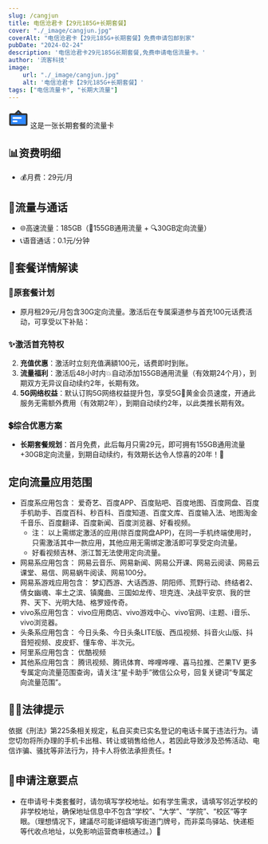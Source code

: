 ```yaml
---
slug: /cangjun
title: 电信沧君卡【29元185G+长期套餐】
cover: "./_image/cangjun.jpg"
coverAlt: "电信沧君卡【29元185G+长期套餐】免费申请包邮到家"
pubDate: "2024-02-24"
description: '电信沧君卡29元185G长期套餐,免费申请电信流量卡。'
author: '流客科技'
image:
    url: "./_image/cangjun.jpg"
    alt: '电信沧君卡【29元185G+长期套餐】'
tags: ["电信流量卡", "长期大流量"]
---
```


<div class="bg-yellow-500 rounded-lg p-1 text-xl flex justify-start items-center pl-5 gap-3 my-5">
    <svg width="40" height="40" viewBox="0 0 48 48" fill="none" xmlns="http://www.w3.org/2000/svg"><rect x="4" y="15" width="40" height="26" rx="2" fill="#2F88FF" stroke="#333" stroke-width="4" stroke-linejoin="round"/><path d="M24 7L16 15H32L24 7Z" fill="#2F88FF" stroke="#333" stroke-width="4" stroke-linecap="round" stroke-linejoin="round"/><path d="M12 24H30" stroke="#FFF" stroke-width="4" stroke-linecap="round" stroke-linejoin="round"/><path d="M12 32H20" stroke="#FFF" stroke-width="4" stroke-linecap="round" stroke-linejoin="round"/></svg>
    <span>这是一张长期套餐的流量卡</span>
</div>


## 📊资费明细

- 💰月费：29元/月

## 🚀流量与通话
- 🌐高速流量：185GB（🚀155GB通用流量 + 🔍30GB定向流量）
- 📞语音通话：0.1元/分钟

## 🎁套餐详情解读
### 📡原套餐计划
- 原月租29元/月包含30G定向流量。激活后在专属渠道参与首充100元话费活动，可享受以下补贴：

### ✨激活首充特权
2. **充值优惠**：激活时立刻充值满額100元，话费即时到账。
3. **流量福利**：激活后48小时内💥自动添加155GB通用流量（有效期24个月），到期双方无异议自动续约2年，长期有效。
4. **5G网络权益**：默认订购5G网络权益提升包，享受5G🌟黄金会员速度，开通此服务无需额外费用（有效期2年），到期自动续约2年，以此类推长期有效。

### 💲综合优惠方案
- **长期套餐规划**：首月免费，此后每月只需29元，即可拥有155GB通用流量+30GB定向流量，到期自动续约，有效期长达令人惊喜的20年！🎈

## 定向流量应用范围
- 百度系应用包含： 爱奇艺、百度APP、百度贴吧、百度地图、百度网盘、百度手机助手、百度百科、秒百科、百度知道、百度文库、百度输入法、地图淘金千音乐、百度翻译、百度新闻、百度浏览器、好看视频。
  - 注： 以上需绑定激活的应用(除百度网盘APP)，在同一手机终端使用时，只需激活其中一款应用，其他应用无需绑定激活即可享受定向流量。
  - 好看视频吉林、浙江暂无法使用定向流量。
- 网易系应用包含： 网易云音乐、网易新闻、网易公开课、网易云阅读、网易云课堂、易信、网易蜗牛阅读、网易100分。
- 网易系游戏应用包含： 梦幻西游、大话西游、阴阳师、荒野行动、终结者2、倩女幽魂、率土之滨、镇魔曲、三国如龙传、坦克连、决战平安京、我的世界、天下、光明大陆、格罗娅传奇。
- vivo系应用包含： vivo应用商店、vivo游戏中心、vivo官网、i主题、i音乐、vivo浏览器。
- 头条系应用包含： 今日头条、今日头条LITE版、西瓜视频、抖音火山版、抖音短视频、皮皮虾、懂车帝、半次元。
- 阿里系应用包含： 优酷视频
- 其他系应用包含： 腾讯视频、腾讯体育、哗哩哗哩、喜马拉推、芒果TV
更多专属定向流量范围查询，请关注“星卡助手”微信公众号，回复关键词“专属定向流量范围”。

## 👮‍♂️法律提示
依据《刑法》第225条相关规定，私自买卖已实名登记的电话卡属于违法行为。请您切勿将所办理的手机卡出租、转让或销售给他人，若因此导致涉及恐怖活动、电信诈骗、骚扰等非法行为，持卡人将依法承担责任。❗️

## 📝申请注意要点
- 在申请号卡类套餐时，请勿填写学校地址。如有学生需求，请填写邻近学校的非学校地址，确保地址信息中不包含“学校”、“大学”、“学院”、“校区”等字眼。（理想情况下，建議尽可能详细填写街道门牌号，而非菜鸟驿站、快递柜等代收点地址，以免影响运营商审核通过。）📍

